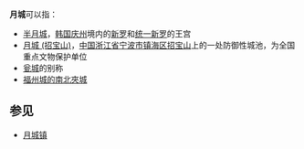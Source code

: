 '''月城'''可以指：
*[[半月城|半月城]]，[[韩国|韩国]][[庆州|庆州]]境内的[[新罗|新罗]]和[[统一新罗|统一新罗]]的王宫
*[[月城_(招宝山)|月城 (招宝山)]]，[[中国|中国]][[浙江省|浙江省]][[宁波市|宁波市]][[镇海区|镇海区]][[招宝山|招宝山]]上的一处防御性城池，为全国重点文物保护单位
*[[瓮城|瓮城]]的别称
*[[福州城#夾城|福州城的南北夾城]]

== 参见 ==
*[[月城镇|月城镇]]

{{disambig|cat=二字建築物消歧義}}